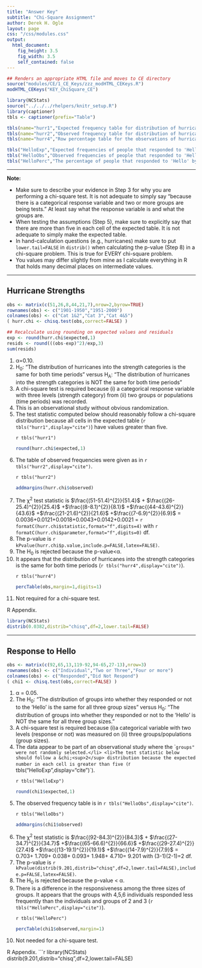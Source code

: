 ```yaml
---
title: "Answer Key"
subtitle: "Chi-Square Assignment"
author: Derek H. Ogle
layout: page
css: "/css/modules.css"
output:
  html_document:
    fig_height: 3.5
    fig_width: 3.5
    self_contained: false
---
```


```r
## Renders an appropriate HTML file and moves to CE directory
source("modules/CE/1_CE_Keys/zzz_modHTML_CEKeys.R")
modHTML_CEKeys("KEY_ChiSquare_CE")
```

```r
library(NCStats)
source("../../../rhelpers/knitr_setup.R")
library(captioner)
tbls <- captioner(prefix="Table")

tbls(name="hurr1","Expected frequency table for distribution of hurricanes into the strength and time period categories.")
tbls(name="hurr2","Observed frequency table for distribution of hurricanes into the strength and time period categories.")
tbls(name="hurr4","Row percentage table for the observations of hurricane strengths by time period.")

tbls("HelloExp","Expected frequencies of people that responded to 'Hello' and group size.")
tbls("HelloObs","Observed frequencies of people that responded to 'Hello' and group size.")
tbls("HelloPerc","The percentage of people that responded to 'Hello' by group size.")
```

----

<div class="alert alert-warning">
<strong>Note:</strong> 
<ul>
<li>Make sure to describe your evidence in Step 3 for why you are performing a chi-square test. It is not adequate to simply say "because there is a categorical response variable and two or more groups are being tests." At least say what the response variable is and what the groups are.</li>
<li>When testing the assumptions (Step 5), make sure to explicitly say that there are more than five in each cell of the expected table. It is not adequate to simply make the expected table.</li>
<li>In hand-calculation questions (e.g., hurricanes) make sure to put `lower.tail=FALSE` in `distrib()` when calculating the p-value (Step 8) in a chi-square problem. This is true for EVERY chi-square problem.</li>
<li>You values may differ slightly from mine as I calculate everything in R that holds many decimal places on intermediate values.</li>
</ul>
</div>

----

## Hurricane Strengths
```r
obs <- matrix(c(51,26,8,44,21,7),nrow=2,byrow=TRUE)
rownames(obs) <- c("1901-1950","1951-2000")
colnames(obs) <- c("Cat 1&2","Cat 3","Cat 4&5")
( hurr.chi <- chisq.test(obs,correct=FALSE) )

## Recalculate using rounding on expected values and residuals
exp <- round(hurr.chi$expected,1)
resids <- round(((obs-exp)^2)/exp,3)
sum(resids)
```

<ol>
  <li>&alpha;=0.10.</li>
  <li>H<sub>0</sub>: "The distribution of hurricanes into the strength categories is the same for both time periods" versus H<sub>A</sub>: "The distribution of hurricanes into the strength categories is NOT the same for both time periods"</li>
  <li>A chi-square test is required because (i) a categorical response variable with three levels (strength category) from (ii) two groups or populations (time periods) was recorded.</li>
  <li>This is an observational study without obvious randomization.</li>
  <li>The test statistic computed below should reasonably follow a chi-square distribution because all cells in the expected table (`r tbls("hurr1",display="cite")`) have values greater than five.</li>

`r tbls("hurr1")`

```r
round(hurr.chi$expected,1)
```

  <li>The table of observed frequencies were given as in `r tbls("hurr2",display="cite")`.</li>

`r tbls("hurr2")`

```r
addmargins(hurr.chi$observed)
```

  <li>The &chi;<sup>2</sup> test statistic is  $\frac{(51-51.4)^{2}}{51.4}$ + $\frac{(26-25.4)^{2}}{25.4}$ +$\frac{(8-8.1)^{2}}{8.1}$ +$\frac{(44-43.6)^{2}}{43.6}$ +$\frac{(21-21.6)^{2}}{21.6}$ +$\frac{(7-6.9)^{2}}{6.9}$ = 0.0036+0.0121+0.0018+0.0043+0.0142+0.0021 = `r formatC(hurr.chi$statistic,format="f",digits=4)` with `r formatC(hurr.chi$parameter,format="f",digits=0)` df.</li>
  <li>The p-value is `r kPvalue(hurr.chi$p.value,include.p=FALSE,latex=FALSE)`.</li>
  <li>The H<sub>0</sub> is rejected because the p-value<&alpha;.</li>
  <li>It appears that the distribution of hurricanes into the strength categories is the same for both time periods (`r tbls("hurr4",display="cite")`).</li>

`r tbls("hurr4")`

```r
percTable(obs,margin=1,digits=1)
```

  <li>Not required for a chi-square test.</li>
</ol>

R Appendix.
```r
library(NCStats)
distrib(0.0382,distrib="chisq",df=2,lower.tail=FALSE)
```

----

## Response to Hello
```r
obs <- matrix(c(92,65,13,119-92,94-65,27-13),nrow=3)
rownames(obs) <- c("Individual","Two or Three","Four or more")
colnames(obs) <- c("Responded","Did Not Respond")
( chi1 <- chisq.test(obs,correct=FALSE) )
```

<ol>
<li>&alpha; = 0.05.</li>
<li>The H<sub>0</sub>: "The distribution of groups into whether they responded or not to the 'Hello' is the same for all three group sizes" versus H<sub>0</sub>: "The distribution of groups into whether they responded or not to the 'Hello' is NOT the same for all three group sizes."</li>
<li>A chi-square test is required because (i)a categorical variable with two levels (response or not) was measured on (ii) three groups/populations (group sizes).</li>
<li>The data appear to be part of an observational study where the ``groups" were not randomly selected.</li>
<li>The test statistic below should follow a &chi;<sup>2</sup> distribution because the expected number in each cell is greater than five (`r tbls("HelloExp",display="cite")`).</li>

`r tbls("HelloExp")`

```r
round(chi1$expected,1)
```

<li>The observed frequency table is in `r tbls("HelloObs",display="cite")`.</li>

`r tbls("HelloObs")`

```r
addmargins(chi1$observed)
```

<li>The &chi;<sup>2</sup> test statistic is $\frac{(92-84.3)^{2}}{84.3}$ + $\frac{(27-34.7)^{2}}{34.7}$ +$\frac{(65-66.6)^{2}}{66.6}$ +$\frac{(29-27.4)^{2}}{27.4}$ +$\frac{(13-19.1)^{2}}{19.1}$ +$\frac{(14-7.9)^{2}}{7.9}$ = 0.703+ 1.709+ 0.038+ 0.093+ 1.948+ 4.710= 9.201 with (3-1)(2-1)=2 df.</li>
<li>The p-value is `r kPvalue(distrib(9.201,distrib="chisq",df=2,lower.tail=FALSE),include.p=FALSE,latex=FALSE)`.</li>
<li>The H<sub>0</sub> is rejected because the p-value < &alpha;.</li>
<li>There is a difference in the responsiveness among the three sizes of groups. It appears that the groups with 4,5,6 individuals responded less frequently than the individuals and groups of 2 and 3 (`r tbls("HelloPerc",display="cite")`).</li>

`r tbls("HelloPerc")`

```r
percTable(chi1$observed,margin=1)
```

<li>Not needed for a chi-square test.</li>
</ol>

R Appendix.
```r
library(NCStats)
distrib(9.201,distrib="chisq",df=2,lower.tail=FALSE)
